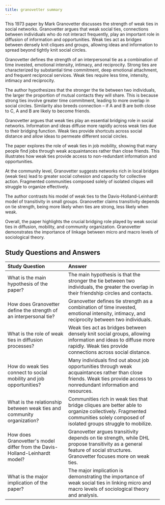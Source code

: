 ```yaml
---
title: granovetter summary
---
```

This 1973 paper by Mark Granovetter discusses the strength of weak ties
in social networks. Granovetter argues that weak social ties,
connections between individuals who do not interact frequently, play an
important role in diffusion of information and opportunities. Weak ties
act as bridges between densely knit cliques and groups, allowing ideas
and information to spread beyond tightly knit social circles.

Granovetter defines the strength of an interpersonal tie as a
combination of time invested, emotional intensity, intimacy, and
reciprocity. Strong ties are characterized by substantial time
commitment, deep emotional attachment, and frequent reciprocal services.
Weak ties require less time, intensity, intimacy and reciprocity.

The author hypothesizes that the stronger the tie between two
individuals, the larger the proportion of mutual contacts they will
share. This is because strong ties involve greater time commitment,
leading to more overlap in social circles. Similarity also breeds
connection -- if A and B are both close to C, A and B are likely to
become friends.

Granovetter argues that weak ties play an essential bridging role in
social networks. Information and ideas diffuse more rapidly across weak
ties due to their bridging function. Weak ties provide shortcuts across
social distance and allow ideas to permeate different social circles.

The paper explores the role of weak ties in job mobility, showing that
many people find jobs through weak acquaintances rather than close
friends. This illustrates how weak ties provide access to non-redundant
information and opportunities.

At the community level, Granovetter suggests networks rich in local
bridges (weak ties) lead to greater social cohesion and capacity for
collective action. Fragmented communities composed solely of isolated
cliques will struggle to organize effectively.

The author contrasts his model of weak ties to the
Davis-Holland-Leinhardt model of transitivity in small groups.
Granovetter claims transitivity depends on tie strength, being more
likely when ties are strong, less likely when weak.

Overall, the paper highlights the crucial bridging role played by weak
social ties in diffusion, mobility, and community organization.
Granovetter demonstrates the importance of linkage between micro and
macro levels of sociological theory.

## Study Questions and Answers {#study_questions_and_answers}

  Study Question                                                                 Answer
  ------------------------------------------------------------------------------ -----------------------------------------------------------------------------------------------------------------------------------------------------------------------------
  What is the main hypothesis of the paper?                                      The main hypothesis is that the stronger the tie between two individuals, the greater the overlap in their friendship circles and contacts.
  How does Granovetter define the strength of an interpersonal tie?              Granovetter defines tie strength as a combination of time invested, emotional intensity, intimacy, and reciprocity between two individuals.
  What is the role of weak ties in diffusion processes?                          Weak ties act as bridges between densely knit social groups, allowing information and ideas to diffuse more rapidly. Weak ties provide connections across social distance.
  How do weak ties connect to social mobility and job opportunities?             Many individuals find out about job opportunities through weak acquaintances rather than close friends. Weak ties provide access to nonredundant information and resources.
  What is the relationship between weak ties and community organization?         Communities rich in weak ties that bridge cliques are better able to organize collectively. Fragmented communities solely composed of isolated groups struggle to mobilize.
  How does Granovetter\'s model differ from the Davis-Holland-Leinhardt model?   Granovetter argues transitivity depends on tie strength, while DHL propose transitivity as a general feature of social structures. Granovetter focuses more on weak ties.
  What is the major implication of the paper?                                    The major implication is demonstrating the importance of weak social ties in linking micro and macro levels of sociological theory and analysis.
